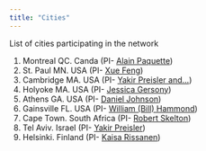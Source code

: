 ```yaml
---
title: "Cities"
---
```


List of cities participating in the network

1. Montreal QC. Canda (PI- [Alain Paquette](https://paqlab.uqam.ca/members/alain-paquette.php?lang=en))
1. St. Paul MN. USA (PI- [Xue Feng](https://feng.umn.edu/))
1. Cambridge MA. USA (PI- [Yakir Preisler and...]())
1. Holyoke MA. USA (PI- [Jessica Gersony](https://placelab.weebly.com/))
1. Athens GA. USA (PI- [Daniel Johnson](https://www.plantbio.uga.edu/directory/people/daniel-johnson))
1. Gainsville FL. USA (PI- [William (Bill) Hammond ](https://www.ecophyslab.com/))
1. Cape Town. South Africa (PI- [Robert Skelton](https://robertskelton.org/))
1. Tel Aviv. Israel (PI- [Yakir Preisler]())
1. Helsinki. Finland (PI- [Kaisa Rissanen](https://www.ecophyslab.com/))